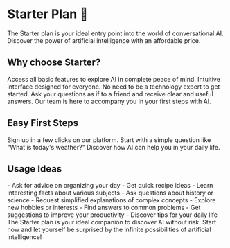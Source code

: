 # Starter Plan 🌱

The Starter plan is your ideal entry point into the world of conversational AI. Discover the power of artificial intelligence with an affordable price.

## Why choose Starter?

<CardGroup cols={2}>
  <Card title="Essential Features" icon="star">
    Access all basic features to explore AI in complete peace of mind.
  </Card>
  <Card title="Ultra Simple" icon="zap">
    Intuitive interface designed for everyone. No need to be a technology expert to get started.
  </Card>
  <Card title="Natural Conversations" icon="message-circle">
    Ask your questions as if to a friend and receive clear and useful answers.
  </Card>
  <Card title="Available Support" icon="headset">
    Our team is here to accompany you in your first steps with AI.
  </Card>
</CardGroup>

## Easy First Steps

<Steps>
  <Step title="Create your account">
    Sign up in a few clicks on our platform.
  </Step>
  <Step title="Ask your first question">
    Start with a simple question like "What is today's weather?"
  </Step>
  <Step title="Explore the possibilities">
    Discover how AI can help you in your daily life.
  </Step>
</Steps>

## Usage Ideas

<AccordionGroup>
  <Accordion title="Daily Questions">
    - Ask for advice on organizing your day
    - Get quick recipe ideas
    - Learn interesting facts about various subjects
  </Accordion>
  <Accordion title="Learning and Discovery">
    - Ask questions about history or science
    - Request simplified explanations of complex concepts
    - Explore new hobbies or interests
  </Accordion>
  <Accordion title="Practical Help">
    - Find answers to common problems
    - Get suggestions to improve your productivity
    - Discover tips for your daily life
  </Accordion>
</AccordionGroup>

<Update label="Get Started!" description="Ready to start your AI adventure?">
  The Starter plan is your ideal companion to discover AI without risk. Start now and let yourself be surprised by the infinite possibilities of artificial intelligence!
</Update>